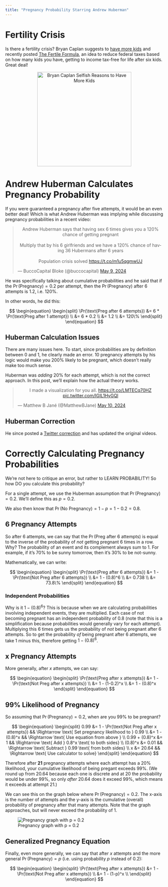 ```yaml
---
title: "Pregnancy Probability Starring Andrew Huberman"
---
```

# Fertility Crisis
Is there a fertility crisis? Bryan Caplan suggests to [have more kids](https://www.amazon.com/Selfish-Reasons-Have-More-Kids/dp/0465028616) and recently posted [The Fertile Formula](https://www.betonit.ai/p/how-much-would-this-raise-fertility), an idea to reduce federal taxes based on how many kids you have, getting to income tax-free for life after six kids. Great deal! 

<p align="center">
<a href="https://www.amazon.com/Selfish-Reasons-Have-More-Kids/dp/0465028616"><img src="./assets/misc/bryancaplan.jpg" alt="Bryan Caplan Selfish Reasons to Have More Kids" width="300"/></a></p>

# Andrew Huberman Calculates Pregnancy Probability
If you were guaranteed a pregnancy after five attempts, it would be an even better deal! Which is what Andrew Huberman was implying while discussing pregnancy probabilities in a recent video: 

<blockquote class="twitter-tweet" data-media-max-width="560"><p lang="en" dir="ltr" style="text-align: center;">Andrew Huberman says that having sex 6 times gives you a 120% chance of getting pregnant<br><br>Multiply that by his 6 girlfriends and we have a 120% chance of having 36 Hubermans after 6 years<br><br>Population crisis solved <a href="https://t.co/m1u5qgmwUJ">https://t.co/m1u5qgmwUJ</a></p>&mdash; BuccoCapital Bloke (@buccocapital) <a href="https://twitter.com/buccocapital/status/1788575303889035600?ref_src=twsrc%5Etfw">May 9, 2024</a></blockquote> <script async src="https://platform.twitter.com/widgets.js" charset="utf-8"></script>

He was specifically talking about cumulative probabilities and he said that if the 
$\Pr(\text{Pregnancy}) = 0.2$ per attempt, then the $\Pr(\text{Pregnancy})$ after $6$ attempts is $1.2$, i.e. $120\%$. 

In other words, he did this: 

$$
\begin{equation}
\begin{split}
\Pr(\text{Preg after 6 attempts}) &= 6 * \Pr(\text{Preg after 1 attempt}) \\
  &= 6 * 0.2 \\
  &= 1.2 \\
  &= 120\%
\end{split}
\end{equation}
$$

## Huberman Calculation Issues
There are many issues here. To start, since probabilities are by definition between $0$ and $1$, he clearly made an error. $10$ pregnancy attempts by his logic would make you $200\%$ likely to be pregnant, which doesn't really make too much sense. 

Huberman was *adding* $20\%$ for each attempt, which is not the correct approach. In this post, we'll explain how the actual theory works. 

<blockquote class="twitter-tweet"><p lang="en" dir="ltr" style="text-align: center;">I made a visualization for you all. <a href="https://t.co/LMTECq70HZ">https://t.co/LMTECq70HZ</a> <a href="https://t.co/IGIL1HyGQl">pic.twitter.com/IGIL1HyGQl</a></p>&mdash; Matthew B Jané (@MatthewBJane) <a href="https://twitter.com/MatthewBJane/status/1789015382230991289?ref_src=twsrc%5Etfw">May 10, 2024</a></blockquote> <script async src="https://platform.twitter.com/widgets.js" charset="utf-8"></script>

## Huberman Correction
He since posted a [Twitter correction](https://twitter.com/hubermanlab/status/1788964558758965281) and has updated the original videos. 

# Correctly Calculating Pregnancy Probabilities
We're not here to critique an error, but rather to LEARN PROBABILITY! So how DO you calculate this probability? 

For a single attempt, we use the Huberman assumption that $\Pr(\text{Pregnancy}) = 0.2$. We'll define this as $p = 0.2$. 

We also then know that $\Pr(\text{No Pregnancy}) = 1 - p = 1 - 0.2 = 0.8$. 

## 6 Pregnancy Attempts 
So after $6$ attempts, we can say that the $\Pr(\text{Preg after 6 attempts})$ is equal to the inverse of the probability of *not* getting pregnant $6$ times in a row. Why? The probability of an event and its complement always sum to $1$. For example, if it's $70\%$ to be sunny tomorrow, then it's $30\%$ to be not-sunny. 

Mathematically, we can write: 

$$
\begin{equation}
\begin{split}
\Pr(\text{Preg after 6 attempts}) &= 1 - \Pr(\text{Not Preg after 6 attempts}) \\
  &= 1 - (0.8)^6 \\
  &= 0.738 \\
  &= 73.8\%
\end{split}
\end{equation}
$$

### Independent Probabilities 
Why is it $1 - (0.8)^6$? This is because when we are calculating probabilities involving independent events, they are multiplied. Each case of not becoming pregnant has an independent probability of $0.8$ (note that this is a simplification because probabilities would generally vary for each attempt). Multiplying this $6$ times gets us the probability of *not* being pregnant after $6$ attempts. So to get the probability *of* being pregnant after $6$ attempts, we take $1$ minus this, therefore getting $1 - (0.8)^6$. 

## x Pregnancy Attempts
More generally, after $x$ attempts, we can say:

$$
\begin{equation}
\begin{split}
\Pr(\text{Preg after x attempts}) &= 1 - \Pr(\text{Not Preg after x attempts}) \\
  &= 1 - (1-0.2)^x \\
  &= 1 - (0.8)^x
\end{split}
\end{equation}
$$

## 99% Likelihood of Pregnancy
So assuming that $\Pr(\text{Pregnancy}) = 0.2$, when are you $99\%$ to be pregnant? 

$$
\begin{equation}
\begin{split}
 0.99 &= 1 - \Pr(\text{Not Preg after x attempts}) && \Rightarrow \text{ Set pregnancy likelihood to } 0.99 \\
      &= 1 - (0.8)^x && \Rightarrow \text{ Use equation from above } \\
  0.99 + (0.8)^x &= 1 && \Rightarrow \text{ Add } 0.8^x \text{ to both sides} \\
  (0.8)^x &= 0.01 && \Rightarrow \text{ Subtract } 0.99 \text{ from both sides} \\
  x &= 20.64 && \Rightarrow \text{ Use calculator to solve}
\end{split}
\end{equation}
$$

Therefore after **$21$** pregnancy attempts where each attempt has a $20\%$ likelihood, your cumulative likelihood of being pregant exceeds $99\%$. (We round up from $20.64$ because each one is discrete and at $20$ the probability would be under $99\%$, so only *after* $20.64$ does it exceed $99\%$, which means it exceeds at attempt $21$.)

We can see this on the graph below where $\Pr(\text{Pregnancy}) = 0.2$. The x-axis is the number of attempts and the y-axis is the cumulative (overall) probability of pregnancy after that many attempts. Note that the graph approaches, but will never exceed the probability of $1$. 

![Pregnancy graph with p = 0.2](./assets/misc/preggraph.png)

## Generalized Pregnancy Equation
Finally, even more generally, we can say that after $x$ attempts and the more general $\Pr(\text{Pregnancy}) = p$ (i.e. using probability $p$ instead of $0.2$): 

$$
\begin{equation}
\begin{split}
\Pr(\text{Preg after x attempts}) &= 1 - \Pr(\text{Not Preg after x attempts}) \\
  &= 1 - (1-p)^x \\
\end{split}
\end{equation}
$$